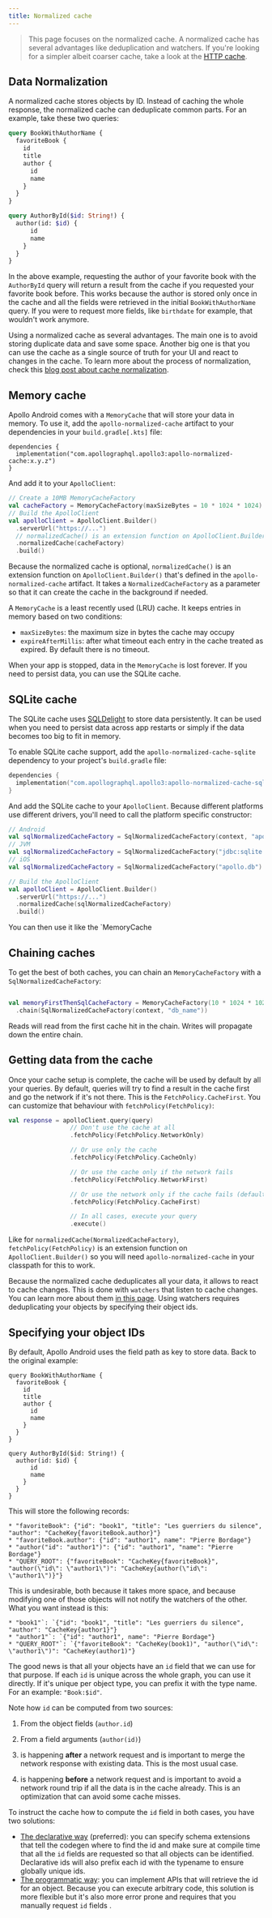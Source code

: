 ```yaml
---
title: Normalized cache
---
```


> This page focuses on the normalized cache. A normalized cache has several advantages like deduplication and watchers. If you're looking for a simpler albeit coarser cache, take a look at the [HTTP cache](http-cache).



## Data Normalization

A normalized cache stores objects by ID. Instead of caching the whole response, the normalized cache can deduplicate common parts. For an example, take these two queries:

```graphql
query BookWithAuthorName {
  favoriteBook {
    id
    title
    author {
      id
      name
    }
  }
}

query AuthorById($id: String!) {
  author(id: $id) {
      id
      name
    }
  }
}
```

In the above example, requesting the author of your favorite book with the `AuthorById` query will return a result from the cache if you requested your favorite book before. This works because the author is stored only once in the cache and all the fields were retrieved in the initial `BookWithAuthorName` query. If you were to request more fields, like `birthdate` for example, that wouldn't work anymore.

Using a normalized cache as several advantages. The main one is to avoid storing duplicate data and save some space. Another big one is that you can use the cache as a single source of truth for your UI and react to changes in the cache. To learn more about the process of normalization, check this [blog post about cache normalization](https://www.apollographql.com/blog/apollo-client/caching/demystifying-cache-normalization/).

## Memory cache

Apollo Android comes with a `MemoryCache` that will store your data in memory. To use it, add the `apollo-normalized-cache` artifact to your dependencies in your `build.gradle[.kts]` file:

```kotlin:title=build.gradle[.kts]
dependencies {
  implementation("com.apollographql.apollo3:apollo-normalized-cache:x.y.z")
}
```

And add it to your `ApolloClient`:

```kotlin
// Create a 10MB MemoryCacheFactory
val cacheFactory = MemoryCacheFactory(maxSizeBytes = 10 * 1024 * 1024)
// Build the ApolloClient
val apolloClient = ApolloClient.Builder()
  .serverUrl("https://...")
  // normalizedCache() is an extension function on ApolloClient.Builder
  .normalizedCache(cacheFactory)
  .build()
```

Because the normalized cache is optional, `normalizedCache()` is an extension function on `ApolloClient.Builder()` that's defined in the `apollo-normalized-cache` artifact. It takes a `NormalizedCacheFactory` as a parameter so that it can create the cache in the background if needed.

A `MemoryCache` is a least recently used (LRU) cache. It keeps entries in memory based on two conditions:

* `maxSizeBytes`: the maximum size in bytes the cache may occupy
* `expireAfterMillis`: after what timeout each entry in the cache treated as expired. By default there is no timeout.

When your app is stopped, data in the `MemoryCache` is lost forever. If you need to persist data, you can use the SQLite cache.

## SQLite cache

The SQLite cache uses [SQLDelight](https://github.com/cashapp/sqldelight) to store data persistently. It can be used when you need to persist data across app restarts or simply if the data becomes too big to fit in memory.

To enable SQLite cache support, add the `apollo-normalized-cache-sqlite` dependency to your project's `build.gradle` file:

```kotlin:title=build.gradle.kts
dependencies {
  implementation("com.apollographql.apollo3:apollo-normalized-cache-sqlite:x.y.z")
}
```

And add the SQLite cache to your `ApolloClient`. Because different platforms use different drivers, you'll need to call the platform specific constructor:

```kotlin
// Android
val sqlNormalizedCacheFactory = SqlNormalizedCacheFactory(context, "apollo.db")
// JVM
val sqlNormalizedCacheFactory = SqlNormalizedCacheFactory("jdbc:sqlite:apollo.db")
// iOS
val sqlNormalizedCacheFactory = SqlNormalizedCacheFactory("apollo.db")

// Build the ApolloClient
val apolloClient = ApolloClient.Builder()
  .serverUrl("https://...")
  .normalizedCache(sqlNormalizedCacheFactory)
  .build()
```

You can then use it like the `MemoryCache


## Chaining caches

To get the best of both caches, you can chain an `MemoryCacheFactory` with a `SqlNormalizedCacheFactory`:

```kotlin

val memoryFirstThenSqlCacheFactory = MemoryCacheFactory(10 * 1024 * 1024)
  .chain(SqlNormalizedCacheFactory(context, "db_name"))

```

Reads will read from the first cache hit in the chain. Writes will propagate down the entire chain.

## Getting data from the cache

Once your cache setup is complete, the cache will be used by default by all your queries. By default, queries will try to find a result in the cache first and go the network if it's not there. This is the `FetchPolicy.CacheFirst`. You can customize that behaviour with `fetchPolicy(FetchPolicy)`:

```kotlin
val response = apolloClient.query(query)
                 // Don't use the cache at all
                 .fetchPolicy(FetchPolicy.NetworkOnly)

                 // Or use only the cache
                 .fetchPolicy(FetchPolicy.CacheOnly)

                 // Or use the cache only if the network fails
                 .fetchPolicy(FetchPolicy.NetworkFirst)

                 // Or use the network only if the cache fails (default)
                 .fetchPolicy(FetchPolicy.CacheFirst)

                 // In all cases, execute your query
                 .execute()
```

Like for `normalizedCache(NormalizedCacheFactory)`, `fetchPolicy(FetchPolicy)` is an extension function on `ApolloClient.Builder()` so you will need `apollo-normalized-cache` in your classpath for this to work.

Because the normalized cache deduplicates all your data, it allows to react to cache changes. This is done with `watchers` that listen to cache changes. You can learn more about them [in this page](query-watchers). Using watchers requires deduplicating your objects by specifying their object ids.

## Specifying your object IDs

By default, Apollo Android uses the field path as key to store data. Back to the original example:

```graphl
query BookWithAuthorName {
  favoriteBook {
    id
    title
    author {
      id
      name
    }
  }
}

query AuthorById($id: String!) {
  author(id: $id) {
      id
      name
    }
  }
}
```

This will store the following records:

```
* "favoriteBook": {"id": "book1", "title": "Les guerriers du silence", "author": "CacheKey{favoriteBook.author}"}
* "favoriteBook.author": {"id": "author1", name": "Pierre Bordage"}
* "author("id": "author1")": {"id": "author1", "name": "Pierre Bordage"}
* "QUERY_ROOT": {"favoriteBook": "CacheKey{favoriteBook}", "author(\"id\": \"author1\")": "CacheKey{author(\"id\": \"author1\")}"}
```

This is undesirable, both because it takes more space, and because modifying one of those objects will not notify the watchers of the other. What you want instead is this:

```
* "book1"`: `{"id": "book1", "title": "Les guerriers du silence", "author": "CacheKey{author1}"}
* "author1"`: `{"id": "author1", name": "Pierre Bordage"}
* "QUERY_ROOT"`: `{"favoriteBook": "CacheKey(book1)", "author(\"id\": \"author1\")": "CacheKey(author1)"}
```

The good news is that all your objects have an `id` field that we can use for that purpose. If each `id` is unique across the whole graph, you can use it directly. If it's unique per object type, you can prefix it with the type name. For an example: `"Book:$id"`.

Note how `id` can be computed from two sources:

1. From the object fields (`author.id`)
2. From a field arguments (`author(id)`)


1. is happening **after** a network request and is important to merge the network response with existing data. This is the most usual case.
2. is happening **before** a network request and is important to avoid a network round trip if all the data is in the cache already. This is an optimization that can avoid some cache misses.

To instruct the cache how to compute the `id` field in both cases, you have two solutions:

* [The declarative way](declarative-ids) (preferred): you can specify schema extensions that tell the codegen where to find the id and make sure at compile time that all the `id` fields are requested so that all objects can be identified. Declarative ids will also prefix each id with the typename to ensure globally unique ids.
* [The programmatic way](programmatic-ids): you can implement APIs that will retrieve the id for an object. Because you can execute arbitrary code, this solution is more flexible but it's also more error prone and requires that you manually request `id` fields .
